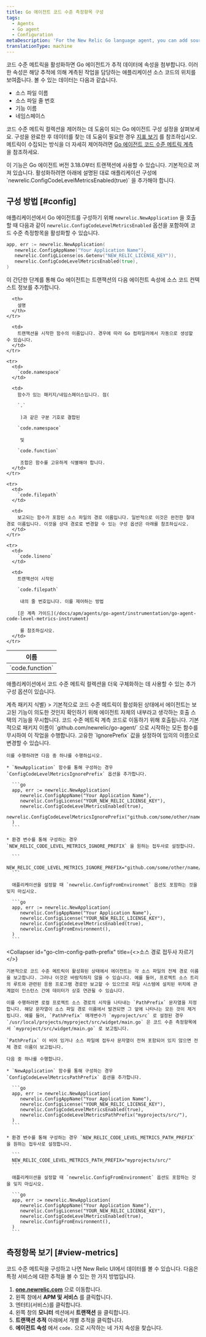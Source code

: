 ```yaml
---
title: Go 에이전트 코드 수준 측정항목 구성
tags:
  - Agents
  - Go agent
  - Configuration
metaDescription: 'For the New Relic Go language agent, you can add source code context to your application traces, associating the trace data with the specific code being instrumented.'
translationType: machine
---
```


코드 수준 메트릭을 활성화하면 Go 에이전트가 추적 데이터에 속성을 첨부합니다. 이러한 속성은 해당 추적에 의해 계측된 작업을 담당하는 애플리케이션 소스 코드의 위치를 보여줍니다. 볼 수 있는 데이터는 다음과 같습니다.

* 소스 파일 이름
* 소스 파일 줄 번호
* 기능 이름
* 네임스페이스

코드 수준 메트릭 컬렉션을 제어하는 데 도움이 되는 Go 에이전트 구성 설정을 살펴보세요. 구성을 완료한 후 데이터를 찾는 데 도움이 필요한 경우 [지표 보기](#view-metrics) 를 참조하십시오. 메트릭이 수집되는 방식을 더 자세히 제어하려면 [Go 에이전트 코드 수준 메트릭 계측](/docs/apm/agents/go-agent/instrumentation/go-agent-code-level-metrics-instrument) 을 참조하세요.

<Callout variant="important">
  이 기능은 Go 에이전트 버전 3.18.0부터 트랜잭션에 사용할 수 있습니다. 기본적으로 꺼져 있습니다. 활성화하려면 아래에 설명된 대로 애플리케이션 구성에 `newrelic.ConfigCodeLevelMetricsEnabled(true)` 을 추가해야 합니다.
</Callout>

## 구성 방법 [#config]

애플리케이션에서 Go 에이전트를 구성하기 위해 `newrelic.NewApplication` 을 호출할 때 다음과 같이 `newrelic.ConfigCodeLevelMetricsEnabled` 옵션을 포함하여 코드 수준 측정항목을 활성화할 수 있습니다.

```go
app, err := newrelic.NewApplication(
   newrelic.ConfigAppName("Your Application Name"),
   newrelic.ConfigLicense(os.Getenv("NEW_RELIC_LICENSE_KEY")),
   newrelic.ConfigCodeLevelMetricsEnabled(true),
)
```

이 간단한 단계를 통해 Go 에이전트는 트랜잭션의 다음 에이전트 속성에 소스 코드 컨텍스트 정보를 추가합니다.<table>
  <thead>
    <tr>
      <th style={{ width: "200px" }}>
        이름
      </th>

      <th>
        설명
      </th>
    </tr>
  </thead>

  <tbody>
    <tr>
      <td>
        `code.function`
      </td>

      <td>
        트랜잭션을 시작한 함수의 이름입니다. 경우에 따라 Go 컴파일러에서 자동으로 생성할 수 있습니다.
      </td>
    </tr>

    <tr>
      <td>
        `code.namespace`
      </td>

      <td>
        함수가 있는 패키지/네임스페이스입니다. 점( 

        `.`

         )과 같은 구분 기호로 결합된 

        `code.namespace`

         및 

        `code.function`

         조합은 함수를 고유하게 식별해야 합니다.
      </td>
    </tr>

    <tr>
      <td>
        `code.filepath`
      </td>

      <td>
        보고되는 함수가 포함된 소스 파일의 경로 이름입니다. 일반적으로 이것은 완전한 절대 경로 이름입니다. 이것을 상대 경로로 변경할 수 있는 구성 옵션은 아래를 참조하십시오.
      </td>
    </tr>

    <tr>
      <td>
        `code.lineno`
      </td>

      <td>
        트랜잭션이 시작된 

        `code.filepath`

         내의 줄 번호입니다. 이를 제어하는 방법 

        [은 계측 가이드](/docs/apm/agents/go-agent/instrumentation/go-agent-code-level-metrics-instrument)

         를 참조하십시오.
      </td>
    </tr>
  </tbody>
</table>

애플리케이션에서 코드 수준 메트릭 컬렉션을 더욱 구체화하는 데 사용할 수 있는 추가 구성 옵션이 있습니다.

<CollapserGroup>
  <Collapser
    id="go-clm-config-ignore-prefix"
    title={<>계측 패키지 식별</>}
  >
    기본적으로 코드 수준 메트릭이 활성화된 상태에서 에이전트는 보고된 기능이 의도한 것인지 확인하기 위해 에이전트 자체의 내부라고 생각하는 호출 스택의 기능을 무시합니다. 코드 수준 메트릭 계측 코드로 이동하기 위해 호출됩니다. 기본적으로 패키지 이름이 `github.com/newrelic/go-agent/` 으로 시작하는 모든 함수를 무시하여 이 작업을 수행합니다. 고유한 `IgnorePrefix` 값을 설정하여 임의의 이름으로 변경할 수 있습니다.

    이를 수행하려면 다음 중 하나를 수행하십시오.

    * `NewApplication` 함수를 통해 구성하는 경우 `ConfigCodeLevelMetricsIgnorePrefix` 옵션을 추가합니다.

      ```go
      app, err := newrelic.NewApplication(
         newrelic.ConfigAppName("Your Application Name"),
         newrelic.ConfigLicense("YOUR_NEW_RELIC_LICENSE_KEY"),
         newrelic.ConfigCodeLevelMetricsEnabled(true),
         newrelic.ConfigCodeLevelMetricsIgnorePrefix("github.com/some/other/name/"),
      )
      ```

    * 환경 변수를 통해 구성하는 경우 `NEW_RELIC_CODE_LEVEL_METRICS_IGNORE_PREFIX` 을 원하는 접두사로 설정합니다.

      ```
      NEW_RELIC_CODE_LEVEL_METRICS_IGNORE_PREFIX="github.com/some/other/name/"
      ```

      애플리케이션을 설정할 때 `newrelic.ConfigFromEnvironmet` 옵션도 포함하는 것을 잊지 마십시오.

      ```go
      app, err := newrelic.NewApplication(
         newrelic.ConfigAppName("Your Application Name"),
         newrelic.ConfigLicense("YOUR_NEW_RELIC_LICENSE_KEY"),
         newrelic.ConfigCodeLevelMetricsEnabled(true),
         newrelic.ConfigFromEnvironment(),
      )
      ```
  </Collapser>

  <Collapser
    id="go-clm-config-path-prefix"
    title={<>소스 경로 접두사 자르기</>}
  >
    기본적으로 코드 수준 메트릭이 활성화된 상태에서 에이전트는 각 소스 파일의 전체 경로 이름을 보고합니다. 그러나 이것은 바람직하지 않을 수 있습니다. 예를 들어, 프로젝트 소스 트리의 루트와 관련된 응용 프로그램 경로만 보고할 수 있으므로 파일 시스템에 설치된 위치에 관계없이 인스턴스 간에 데이터가 상호 연관될 수 있습니다.

    이를 수행하려면 로컬 프로젝트 소스 경로의 시작을 나타내는 `PathPrefix` 문자열을 지정합니다. 해당 문자열이 소스 파일 경로 이름에서 발견되면 그 앞에 나타나는 모든 것이 제거됩니다. 예를 들어, `PathPrefix` 매개변수가 `myproject/src` 로 설정된 경우 `/usr/local/projects/myproject/src/widget/main.go` 은 코드 수준 측정항목에서 `myproject/src/widget/main.go` 로 보고됩니다.

    `PathPrefix` 이 비어 있거나 소스 파일에 접두사 문자열이 전혀 포함되어 있지 않으면 전체 경로 이름이 보고됩니다.

    다음 중 하나를 수행합니다.

    * `NewApplication` 함수를 통해 구성하는 경우 `ConfigCodeLevelMetricsPathPrefix` 옵션을 추가합니다.

      ```go
      app, err := newrelic.NewApplication(
         newrelic.ConfigAppName("Your Application Name"),
         newrelic.ConfigLicense("YOUR_NEW_RELIC_LICENSE_KEY"),
         newrelic.ConfigCodeLevelMetricsEnabled(true),
         newrelic.ConfigCodeLevelMetricsPathPrefix("myprojects/src/"),
      )
      ```

    * 환경 변수를 통해 구성하는 경우 `NEW_RELIC_CODE_LEVEL_METRICS_PATH_PREFIX` 을 원하는 접두사로 설정합니다.

      ```
      NEW_RELIC_CODE_LEVEL_METRICS_PATH_PREFIX="myprojects/src/"
      ```

      애플리케이션을 설정할 때 `newrelic.ConfigFromEnvironment` 옵션도 포함하는 것을 잊지 마십시오.

      ```go
      app, err := newrelic.NewApplication(
         newrelic.ConfigAppName("Your Application Name"),
         newrelic.ConfigLicense("YOUR_NEW_RELIC_LICENSE_KEY"),
         newrelic.ConfigCodeLevelMetricsEnabled(true),
         newrelic.ConfigFromEnvironment(),
      )
      ```
  </Collapser>
</CollapserGroup>

## 측정항목 보기 [#view-metrics]

코드 수준 메트릭을 구성하고 나면 New Relic UI에서 데이터를 볼 수 있습니다. 다음은 특정 서비스에 대한 추적을 볼 수 있는 한 가지 방법입니다.

1. **[one.newrelic.com](https://one.newrelic.com/)** 으로 이동합니다.
2. 왼쪽 창에서 **APM 및 서비스** 를 클릭합니다.
3. 엔터티(서비스)를 클릭합니다.
4. 왼쪽 창의 **모니터** 섹션에서 **트랜잭션** 을 클릭합니다.
5. **트랜잭션 추적** 아래에서 개별 추적을 클릭합니다.
6. **에이전트 속성** 에서 `code.` 으로 시작하는 네 가지 속성을 찾습니다.